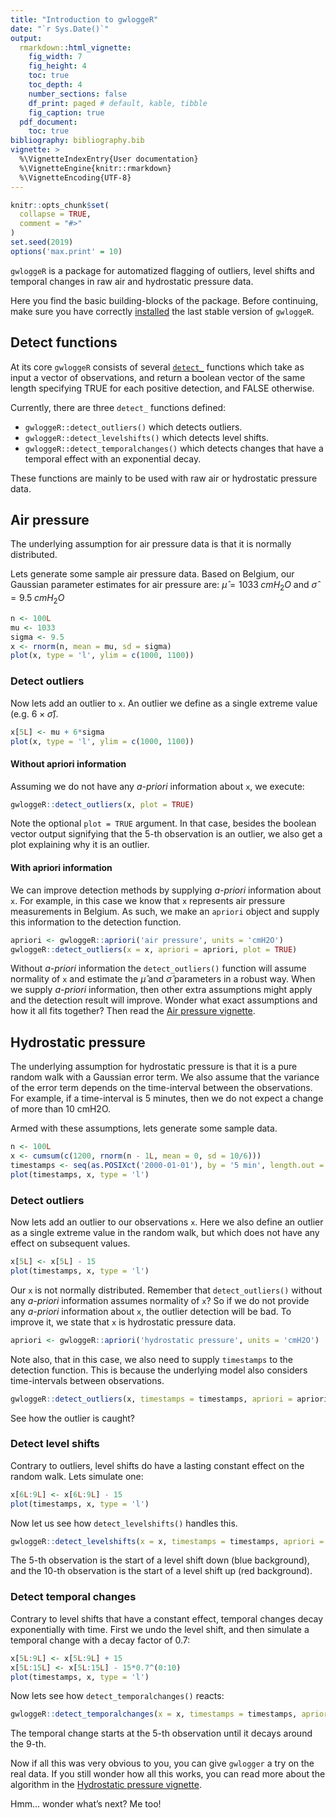 ```yaml
---
title: "Introduction to gwloggeR"
date: "`r Sys.Date()`"
output: 
  rmarkdown::html_vignette:
    fig_width: 7
    fig_height: 4
    toc: true
    toc_depth: 4
    number_sections: false
    df_print: paged # default, kable, tibble
    fig_caption: true
  pdf_document:
    toc: true
bibliography: bibliography.bib
vignette: >
  %\VignetteIndexEntry{User documentation}
  %\VignetteEngine{knitr::rmarkdown}
  %\VignetteEncoding{UTF-8}
---
```


```r
knitr::opts_chunk$set(
  collapse = TRUE,
  comment = "#>"
)
set.seed(2019)
options('max.print' = 10)
```

`gwloggeR` is a package for automatized flagging of outliers, level shifts and temporal changes in raw air and hydrostatic pressure data.

Here you find the basic building-blocks of the package. Before continuing, make sure you have correctly [installed](https://dov-vlaanderen.github.io/groundwater-logger-validation/gwloggeR/docs/index.html#installation) the last stable version of `gwloggeR`.

## Detect functions

At its core `gwloggeR` consists of several [`detect_`](https://dov-vlaanderen.github.io/groundwater-logger-validation/gwloggeR/docs/reference/index.html#section-detection-functions) functions which take as input a vector of observations, and return a boolean vector of the same length specifying TRUE for each positive detection, and FALSE otherwise.

Currently, there are three `detect_` functions defined:

* `gwloggeR::detect_outliers()` which detects outliers.
* `gwloggeR::detect_levelshifts()` which detects level shifts.
* `gwloggeR::detect_temporalchanges()` which detects changes that have a temporal effect with an exponential decay.

These functions are mainly to be used with raw air or hydrostatic pressure data.

## Air pressure

The underlying assumption for air pressure data is that it is normally distributed.

Lets generate some sample air pressure data. Based on Belgium, our Gaussian parameter estimates for air pressure are: $\hat{\mu} = 1033 \; cmH_2O$ and $\hat{\sigma} = 9.5 \; cmH_2O$

```r
n <- 100L
mu <- 1033
sigma <- 9.5
x <- rnorm(n, mean = mu, sd = sigma)
plot(x, type = 'l', ylim = c(1000, 1100))
```

### Detect outliers

Now lets add an outlier to `x`. An outlier we define as a single extreme value (e.g. $6 \times \hat{\sigma}$).

```r
x[5L] <- mu + 6*sigma
plot(x, type = 'l', ylim = c(1000, 1100))
```

#### Without apriori information

Assuming we do not have any _a-priori_ information about `x`, we execute:

```r
gwloggeR::detect_outliers(x, plot = TRUE)
```

Note the optional `plot = TRUE` argument. In that case, besides the boolean vector output signifying that the 5-th observation is an outlier, we also get a plot explaining why it is an outlier.

#### With apriori information

We can improve detection methods by supplying _a-priori_ information about `x`. For example, in this case we know that `x` represents air pressure measurements in Belgium. As such, we make an `apriori` object and supply this information to the detection function.

```r
apriori <- gwloggeR::apriori('air pressure', units = 'cmH2O')
gwloggeR::detect_outliers(x = x, apriori = apriori, plot = TRUE)
```

Without _a-priori_ information the `detect_outliers()` function will assume normality of `x` and estimate the $\hat{\mu}$ and $\hat{\sigma}$ parameters in a robust way. When we supply _a-priori_ information, then other extra assumptions might apply and the detection result will improve. Wonder what exact assumptions and how it all fits together? Then read the [Air pressure vignette](https://dov-vlaanderen.github.io/groundwater-logger-validation/gwloggeR/docs/articles/Airpressure.html).

## Hydrostatic pressure

The underlying assumption for hydrostatic pressure is that it is a pure random walk with a Gaussian error term. We also assume that the variance of the error term depends on the time-interval between the observations. For example, if a time-interval is 5 minutes, then we do not expect a change of more than 10 cmH2O.

Armed with these assumptions, lets generate some sample data.

```r
n <- 100L
x <- cumsum(c(1200, rnorm(n - 1L, mean = 0, sd = 10/6)))
timestamps <- seq(as.POSIXct('2000-01-01'), by = '5 min', length.out = n)
plot(timestamps, x, type = 'l')
```

### Detect outliers

Now lets add an outlier to our observations `x`. Here we also define an outlier as a single extreme value in the random walk, but which does not have any effect on subsequent values.

```r
x[5L] <- x[5L] - 15
plot(timestamps, x, type = 'l')
```

Our `x` is not normally distributed. Remember that `detect_outliers()` without any _a-priori_ information assumes normality of `x`? So if we do not provide any _a-priori_ information about `x`, the outlier detection will be bad. To improve it, we state that `x` is hydrostatic pressure data.

```r
apriori <- gwloggeR::apriori('hydrostatic pressure', units = 'cmH2O')
```

Note also, that in this case, we also need to supply `timestamps` to the detection function. This is because the underlying model also considers time-intervals between observations.

```r
gwloggeR::detect_outliers(x, timestamps = timestamps, apriori = apriori, plot = TRUE)
```

See how the outlier is caught?

### Detect level shifts

Contrary to outliers, level shifts do have a lasting constant effect on the random walk. Lets simulate one:

```r
x[6L:9L] <- x[6L:9L] - 15
plot(timestamps, x, type = 'l')
```

Now let us see how `detect_levelshifts()` handles this.

```r
gwloggeR::detect_levelshifts(x = x, timestamps = timestamps, apriori = apriori, plot = TRUE)
```

The 5-th observation is the start of a level shift down (blue background), and the 10-th observation is the start of a level shift up (red background).

### Detect temporal changes

Contrary to level shifts that have a constant effect, temporal changes decay exponentially with time. First we undo the level shift, and then simulate a temporal change with a decay factor of 0.7:

```r
x[5L:9L] <- x[5L:9L] + 15
x[5L:15L] <- x[5L:15L] - 15*0.7^(0:10)
plot(timestamps, x, type = 'l')
```

Now lets see how `detect_temporalchanges()` reacts:

```r
gwloggeR::detect_temporalchanges(x = x, timestamps = timestamps, apriori = apriori, plot = TRUE)
```

The temporal change starts at the 5-th observation until it decays around the 9-th.

Now if all this was very obvious to you, you can give `gwlogger` a try on the real data. If you still wonder how all this works, you can read more about the algorithm in the [Hydrostatic pressure vignette](https://dov-vlaanderen.github.io/groundwater-logger-validation/gwloggeR/docs/articles/Hydropressure.html).

Hmm... wonder what's next? Me too!
